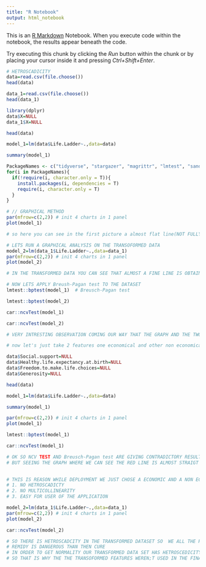 ---
title: "R Notebook"
output: html_notebook
---

This is an [R Markdown](http://rmarkdown.rstudio.com) Notebook. When you execute code within the notebook, the results appear beneath the code. 

Try executing this chunk by clicking the *Run* button within the chunk or by placing your cursor inside it and pressing *Ctrl+Shift+Enter*. 

```{r}
# HETROSCADICITY
data=read.csv(file.choose())
head(data)
```

```{r}
data_1=read.csv(file.choose())
head(data_1)
```

```{r}
library(dplyr)
data$X=NULL
data_1$X=NULL


```

```{r}
head(data)
```

```{r}
model_1=lm(data$Life.Ladder~.,data=data)
```

```{r}
summary(model_1)
```
```{r}
PackageNames <- c("tidyverse", "stargazer", "magrittr", "lmtest", "sandwich")
for(i in PackageNames){
  if(!require(i, character.only = T)){
    install.packages(i, dependencies = T)
    require(i, character.only = T)
  }
}

```

```{r}
# // GRAPHICAL METHOD 
par(mfrow=c(2,2)) # init 4 charts in 1 panel
plot(model_1)
```
```{r}
# so here you can see in the first picture a almost flat line(NOT FULLY ) was obtained so prima facie our data doesn't suffer from hetoscadicity

```

```{r}
# LETS RUN A GRAPHICAL ANALYSIS ON THE TRANSOFORMED DATA
model_2=lm(data_1$Life.Ladder~.,data=data_1)
par(mfrow=c(2,2)) # init 4 charts in 1 panel
plot(model_2)

```
```{r}
# IN THE TRANSFORMED DATA YOU CAN SEE THAT ALMOST A FINE LINE IS OBTAINED


```

```{r}
# NOW LETS APPLY Breush-Pagan test TO THE DATASET
lmtest::bptest(model_1)  # Breusch-Pagan test

```

```{r}
lmtest::bptest(model_2)
```
```{r}
car::ncvTest(model_1)
```


```{r}
car::ncvTest(model_2)
```

```{r}
# VERY INTRESTING OBSERVATION COMING OUR WAY THAT THE GRAPH AND THE TWO TESTS GIVE DISTINCT RESULTS

```

```{r}
# now let's just take 2 features one economical and other non economical

```

```{r}
data$Social.support=NULL
data$Healthy.life.expectancy.at.birth=NULL
data$Freedom.to.make.life.choices=NULL
data$Generosity=NULL
```

```{r}
head(data)
```

```{r}
model_1=lm(data$Life.Ladder~.,data=data)
```

```{r}
summary(model_1)
```

```{r}
par(mfrow=c(2,2)) # init 4 charts in 1 panel
plot(model_1)
```


```{r}
lmtest::bptest(model_1)
```

```{r}
car::ncvTest(model_1)

```

```{r}
# OK SO NCV TEST AND Breusch-Pagan test ARE GIVING CONTRADICTORY RESULTS
# BUT SEEING THE GRAPH WHERE WE CAN SEE THE RED LINE IS ALMOST STRAIGT AND THEREFORE NO HETROSCADICITY IS CONFIRMED
 
```

```{r}
# THIS IS REASON WHILE DEPLOYMENT WE JUST CHOSE A ECONOMIC AND A NON ECONOMIC VARIABLE 
# 1. NO HETROSCADICTY
# 2. NO MULTICOLLINEARITY
# 3. EASY FOR USER OF THE APPLICATION
```

```{r}

model_2=lm(data_1$Life.Ladder~.,data=data_1)
par(mfrow=c(2,2)) # init 4 charts in 1 panel
plot(model_2)
```
```{r}
car::ncvTest(model_2)
```
```{r}
# SO THERE IS HETROSCADCITY IN THE TRANSFORMED DATASET SO  WE ALL THE RECALL THE STATEMENT -
# REMIDY IS DANGEROUS THAN THEN CURE 
# IN ORDER TO GET NORMALITY OUR TRANSFORMED DATA SET HAS HETROSCEDICITY
# SO THAT IS WHY THE THE TRANSOFORMED FEATURES WEREN;T USED IN THE FINAL FEATURES MOREOVER I PERSONALLY FELL OVER TRASNFORMATIONS MIGHT NOT BE GREAT IN BUSSINESS SENSE SINCE THEIR INTERPRETABLITY IS LOW
```

